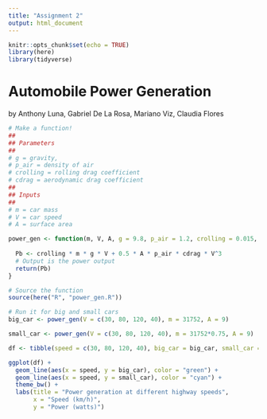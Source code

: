 ```yaml
---
title: "Assignment 2"
output: html_document
---
```


```r
knitr::opts_chunk$set(echo = TRUE)
library(here)
library(tidyverse)
```

# Automobile Power Generation

by Anthony Luna, Gabriel De La Rosa, Mariano Viz, Claudia Flores




```r
# Make a function!
##
## Parameters
##
# g = gravity,
# p_air = density of air
# crolling = rolling drag coefficient
# cdrag = aerodynamic drag coefficient
##
## Inputs
##
# m = car mass
# V = car speed
# A = surface area

power_gen <- function(m, V, A, g = 9.8, p_air = 1.2, crolling = 0.015, cdrag = 0.3){
  
  Pb <- crolling * m * g * V + 0.5 * A * p_air * cdrag * V^3
  # Output is the power output
  return(Pb)
}
```



```r
# Source the function
source(here("R", "power_gen.R"))

# Run it for big and small cars
big_car <- power_gen(V = c(30, 80, 120, 40), m = 31752, A = 9)

small_car <- power_gen(V = c(30, 80, 120, 40), m = 31752*0.75, A = 9)
```

```r

df <- tibble(speed = c(30, 80, 120, 40), big_car = big_car, small_car = small_car)

ggplot(df) +
  geom_line(aes(x = speed, y = big_car), color = "green") +
  geom_line(aes(x = speed, y = small_car), color = "cyan") +
  theme_bw() +
  labs(title = "Power generation at different highway speeds",
       x = "Speed (km/h)",
       y = "Power (watts)")
  

```

